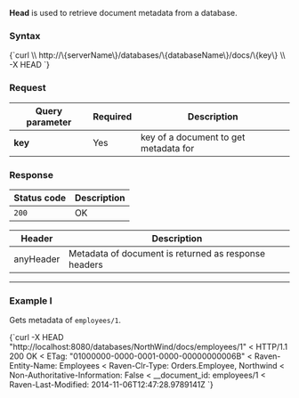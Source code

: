 
**Head** is used to retrieve document metadata from a database.


### Syntax

<TabItem value="json" label="json">
<CodeBlock language="json">
{`curl \\ 
	http://\{serverName\}/databases/\{databaseName\}/docs/\{key\} \\
	-X HEAD 
`}
</CodeBlock>
</TabItem>

### Request

| Query parameter | Required | Description |
| ------------- | -- | ---- |
| **key** | Yes | key of a document to get metadata for |


### Response

| Status code | Description |
| ----------- | - |
| `200` | OK |

| Header | Description |
| -------- | - |
| anyHeader | Metadata of document is returned as response headers |

---

### Example I

Gets metadata of `employees/1`.

<TabItem value="json" label="json">
<CodeBlock language="json">
{`curl -X HEAD "http://localhost:8080/databases/NorthWind/docs/employees/1" 
< HTTP/1.1 200 OK
< ETag: "01000000-0000-0001-0000-00000000006B"
< Raven-Entity-Name: Employees
< Raven-Clr-Type: Orders.Employee, Northwind
< Non-Authoritative-Information: False
< __document_id: employees/1
< Raven-Last-Modified: 2014-11-06T12:47:28.9789141Z
`}
</CodeBlock>
</TabItem>



